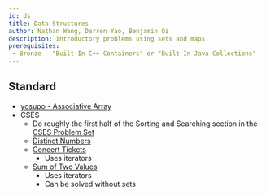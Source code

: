 ```yaml
---
id: ds
title: Data Structures
author: Nathan Wang, Darren Yao, Benjamin Qi
description: Introductory problems using sets and maps.
prerequisites: 
 - Bronze - "Built-In C++ Containers" or "Built-In Java Collections"
---
```


## Standard

  - [yosupo - Associative Array](https://judge.yosupo.jp/problem/associative_array)
  - CSES
    - Do roughly the first half of the Sorting and Searching section in the [CSES Problem Set](https://cses.fi/problemset/)
    - [Distinct Numbers](https://cses.fi/problemset/task/1621)
    - [Concert Tickets](https://cses.fi/problemset/task/1091)
      - Uses iterators
    - [Sum of Two Values](https://cses.fi/problemset/task/1640)
      - Uses iterators
      - Can be solved without sets

<problems-list>
  <problem
    name="CSES Towers"
    cses="1073"
    difficulty="Easy"
    tags={["multiset", "greedy"]} />
  <problem
    name="CSES Traffic Lights"
    cses="1163"
    difficulty="Normal"
    tags={["set"]} />
  <problem
    name="CSES Room Allocation"
    cses="1164"
    difficulty="Normal"
    tags={["multiset", "greedy"]} />
</problems-list>
